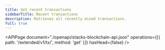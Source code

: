 ```yaml
---
title: Get recent transactions
sidebarTitle: Recent transactions
description: Retrieves all recently mined transactions.
full: true
---
```


<APIPage
  document="./openapi/stacks-blockchain-api.json"
  operations={[{ path: '/extended/v1/tx/', method: 'get' }]}
  hasHead={false}
/>
